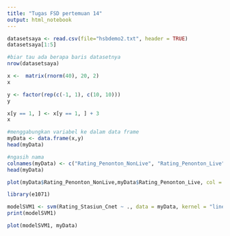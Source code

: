---
title: "Tugas FSD pertemuan 14"
output: html_notebook
---


```{r}
datasetsaya <- read.csv(file="hsbdemo2.txt", header = TRUE)
datasetsaya[1:5]
```
```{r}
#biar tau ada berapa baris datasetnya
nrow(datasetsaya)
```
```{r}
x <-  matrix(rnorm(40), 20, 2)
x
```
```{r}
y <- factor(rep(c(-1, 1), c(10, 10)))
y
```
```{r}
x[y == 1, ] <- x[y == 1, ] + 3
x
```
```{r}
#menggabungkan variabel ke dalam data frame
myData <- data.frame(x,y)
head(myData)
```
```{r}
#ngasih nama
colnames(myData) <- c("Rating_Penonton_NonLive", "Rating_Penonton_Live", "Rating_Stasiun_Cnet")
head(myData)
```
```{r}
plot(myData$Rating_Penonton_NonLive,myData$Rating_Penonton_Live, col = ifelse(y=="1", "blue", "red"), pch = 19)
```
```{r}
library(e1071)
```

```{r}
modelSVM1 <- svm(Rating_Stasiun_Cnet ~ ., data = myData, kernel = "linear")
print(modelSVM1)
```
```{r}
plot(modelSVM1, myData)
```



